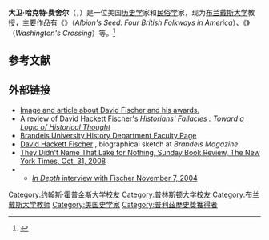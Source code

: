 {{Infobox writer <!-- for more information see [[:Template:Infobox_writer/doc|:Template:Infobox writer/doc]] -->
| name = 大卫·哈克特·费舍尔
| image       =
| imagesize   = 
| caption     ={{deletable image-caption|Friday, 31 July 2020|F7}}
| pseudonym   = 
| birth_date  = {{birth date and age|1935|12|2}}
| birth_place = [[马里兰州|马里兰州]][[巴尔的摩|巴尔的摩]]
| death_date  = 
| death_place = 
| alma_mater = [[普林斯顿大学|普林斯顿大学]]<br />[[约翰霍普金斯大学|约翰霍普金斯大学]]
| occupation  = [[教授|教授]]
| nationality = [[美国|美国]]
| period      = 
| genre       = [[历史|历史]]
| subject     = 
| movement    = 
| notableworks = 《{{le|阿尔比恩的种子|Albion's Seed|阿尔比恩的种子：美国文化的源与流}}》<br />《{{link-en|美利坚开国生死战：华盛顿横渡特拉华河|Washington's Crossing (book)}}》
| influences  = 
| influenced  = 
| website     = 
| footnotes   = 
| awards = [[普利策历史奖|普利策历史奖]]（2005）
}}

'''大卫·哈克特·费舍尔'''（{{lang-en|David Hackett Fischer}}，{{bd|1935年|12月2日|}}）是一位美国[[历史学|历史学]]家和[[民俗学|民俗学]]家，现为[[布兰戴斯大学|布兰戴斯大学]]教授，主要作品有《{{le|阿尔比恩的种子|Albion's Seed|阿尔比恩的种子：美国文化的源与流}}》（''Albion's Seed: Four British Folkways in America''）、《{{link-en|美利坚开国生死战：华盛顿横渡特拉华河|Washington's Crossing (book)}}》（''Washington's Crossing''）等。<ref name="pritzkermilitary.org">{{cite web|url=http://www.pritzkermilitary.org/explore/pritzker-literature-award/david-hackett-fischer-2015-pritzker-literature-award-winner/|title=David Hackett Fischer|work=pritzkermilitary.org|access-date=2021-02-02|archive-date=2017-06-23|archive-url=https://web.archive.org/web/20170623050854/http://www.pritzkermilitary.org/explore/pritzker-literature-award/david-hackett-fischer-2015-pritzker-literature-award-winner/|dead-url=no}}</ref>

== 参考文献 ==
{{reflist}}
==外部链接==
*[https://www.adweek.com/galleycat/david-hackett-fischer-wins-award-for-lifetime-achievement-in-military-writing/106355 Image and article about David Fischer and his awards.] {{Wayback|url=https://www.adweek.com/galleycat/david-hackett-fischer-wins-award-for-lifetime-achievement-in-military-writing/106355 |date=20201028214747 }}
*[https://history.nasa.gov/thinking/hist-4.html A review of David Hackett Fischer's ''Historians' Fallacies : Toward a Logic of Historical Thought''] {{Wayback|url=https://history.nasa.gov/thinking/hist-4.html |date=20201111221318 }}
*[http://www.brandeis.edu/facguide/faculty?emplid=e09ad45a0c004f099ecc000d57381495164bdc45 Brandeis University History Department Faculty Page] {{Wayback|url=http://www.brandeis.edu/facguide/faculty?emplid=e09ad45a0c004f099ecc000d57381495164bdc45 |date=20090210152341 }}
*[http://www.brandeis.edu/magazine/2012/fall-winter/featured-stories/fischer.html David Hackett Fischer] {{Wayback|url=http://www.brandeis.edu/magazine/2012/fall-winter/featured-stories/fischer.html |date=20190427203055 }}, biographical sketch at ''Brandeis Magazine''
*[https://www.nytimes.com/2008/11/02/books/review/Boot-t.html They Didn't Name That Lake for Nothing, Sunday Book Review, The New York Times, Oct. 31, 2008] {{Wayback|url=https://www.nytimes.com/2008/11/02/books/review/Boot-t.html |date=20210207094819 }}
*{{C-SPAN|David Hackett Fischer}}
**[http://www.c-spanvideo.org/program/Hack ''In Depth'' interview with Fischer November 7, 2004]

{{Authority control}}
{{DEFAULTSORT:Fischer, David Hackett}}

[[Category:约翰斯·霍普金斯大学校友|Category:约翰斯·霍普金斯大学校友]]
[[Category:普林斯顿大学校友|Category:普林斯顿大学校友]]
[[Category:布兰戴斯大学教师|Category:布兰戴斯大学教师]]
[[Category:美国史学家|Category:美国史学家]]
[[Category:普利茲歷史獎獲得者|Category:普利茲歷史獎獲得者]]
